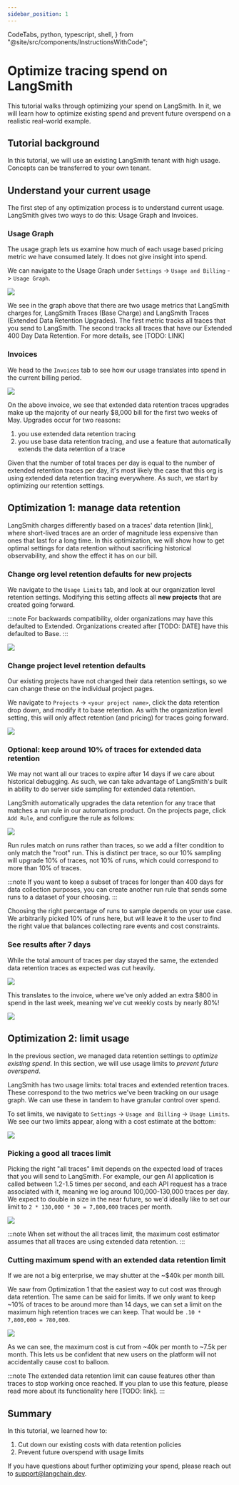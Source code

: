 ```yaml
---
sidebar_position: 1
---
```


  CodeTabs,
  python,
  typescript,
  shell,
} from "@site/src/components/InstructionsWithCode";

# Optimize tracing spend on LangSmith

This tutorial walks through optimizing your spend on LangSmith. In it, we will learn how to optimize existing spend
and prevent future overspend on a realistic real-world example.

## Tutorial background

In this tutorial, we will use an existing LangSmith tenant with high usage. Concepts can be transferred to your own tenant.

## Understand your current usage

The first step of any optimization process is to understand current usage. LangSmith gives two ways to do this: Usage Graph
and Invoices.

### Usage Graph

The usage graph lets us examine how much of each usage based pricing metric we have consumed lately. It does not give insight
into spend.

We can navigate to the Usage Graph under `Settings` -> `Usage and Billing` -> `Usage Graph`.

![](./static/p1usagegraph.png)

We see in the graph above that there are two usage metrics that LangSmith charges for, LangSmith Traces (Base Charge) and
LangSmith Traces (Extended Data Retention Upgrades). The first metric tracks all traces that you send to LangSmith. The second
tracks all traces that have our Extended 400 Day Data Retention. For more details, see [TODO: LINK]

### Invoices

We head to the `Invoices` tab to see how our usage translates into spend in the current billing period.

![](./static/p1invoice.png)

On the above invoice, we see that extended data retention traces upgrades make up the majority of our nearly $8,000 bill for the
first two weeks of May. Upgrades occur for two reasons:

1. you use extended data retention tracing
2. you use base data retention tracing, and use a feature that automatically extends the data retention of a trace

Given that the number of total traces per day is equal to the number of extended retention traces per day, it's most likely the
case that this org is using extended data retention tracing everywhere. As such, we start by optimizing our retention settings.

## Optimization 1: manage data retention

LangSmith charges differently based on a traces' data retention [link], where short-lived traces are
an order of magnitude less expensive than ones that last for a long time. In this optimization, we will
show how to get optimal settings for data retention without sacrificing historical observability, and
show the effect it has on our bill.

### Change org level retention defaults for new projects

We navigate to the `Usage Limits` tab, and look at our organization level retention settings. Modifying this setting affects all **new projects** that are
created going forward.

:::note
For backwards compatibility, older organizations may have this defaulted to Extended. Organizations created after [TODO: DATE]
have this defaulted to Base.
:::

![](./static/p1orgretention.png)

### Change project level retention defaults

Our existing projects have not changed their data retention settings, so we can change these on the individual project pages.

We navigate to `Projects` -> `<your project name>`, click the data retention drop down, and modify it to base retention. As
with the organization level setting, this will only affect retention (and pricing) for traces going forward.

![](./static/p1projectretention.png)

### Optional: keep around 10% of traces for extended data retention

We may not want all our traces to expire after 14 days if we care about historical debugging. As such, we can take advantage
of LangSmith's built in ability to do server side sampling for extended data retention.

LangSmith automatically upgrades the data retention for any trace that matches a run rule in our automations product. On the
projects page, click `Add Rule`, and configure the rule as follows:

![](./static/P1SampleTraces.png)

Run rules match on runs rather than traces, so we add a filter condition to only match the "root" run. This is distinct per trace,
so our 10% sampling will upgrade 10% of traces, not 10% of runs, which could correspond to more than 10% of traces.

:::note
If you want to keep a subset of traces for longer than 400 days for data collection purposes, you can create another run
rule that sends some runs to a dataset of your choosing.
:::

Choosing the right percentage of runs to sample depends on your use case. We arbitrarily picked 10% of runs here, but will
leave it to the user to find the right value that balances collecting rare events and cost constraints.

### See results after 7 days

While the total amount of traces per day stayed the same, the extended data retention traces as expected was cut heavily.

![](./static/p1endresultgraph.png)

This translates to the invoice, where we've only added an extra $800 in spend in the last week, meaning we've cut weekly
costs by nearly 80%!

![](./static/p1endresultinvoice.png)

## Optimization 2: limit usage

In the previous section, we managed data retention settings to _optimize existing spend_. In this section, we will
use usage limits to _prevent future overspend_.

LangSmith has two usage limits: total traces and extended retention traces. These correspond to the two metrics we've
been tracking on our usage graph. We can use these in tandem to have granular control over spend.

To set limits, we navigate to `Settings` -> `Usage and Billing` -> `Usage Limits`. We see our two limits appear, along
with a cost estimate at the bottom:

![](./static/p2usagelimitsempty.png)

### Picking a good all traces limit

Picking the right "all traces" limit depends on the expected load of traces that you will send to LangSmith. For example,
our gen AI application is called between 1.2-1.5 times per second, and each API request has a trace associated with it,
meaning we log around 100,000-130,000 traces per day. We expect to double in size in the near future, so we'd ideally like to set our limit
to `2 * 130,000 * 30 = 7,800,000` traces per month.

![](./static/p2alllimitonly.png)

:::note
When set without the all traces limit, the maximum cost estimator assumes that all traces are using extended data retention.
:::

### Cutting maximum spend with an extended data retention limit

If we are not a big enterprise, we may shutter at the ~$40k per month bill.

We saw from Optimization 1 that the easiest way to cut cost was through data retention. The same can be said for limits.
If we only want to keep ~10% of traces to be around more than 14 days, we can set a limit on the maximum high retention
traces we can keep. That would be `.10 * 7,800,000 = 780,000`.

![](./static/p2bothlimits.png)

As we can see, the maximum cost is cut from ~40k per month to ~7.5k per month. This lets us be confident that new
users on the platform will not accidentally cause cost to balloon.

:::note
The extended data retention limit can cause features other than traces to stop working once reached. If you plan to
use this feature, please read more about its functionality here [TODO: link].
:::

## Summary

In this tutorial, we learned how to:

1. Cut down our existing costs with data retention policies
2. Prevent future overspend with usage limits

If you have questions about further optimizing your spend, please reach out to support@langchain.dev.
